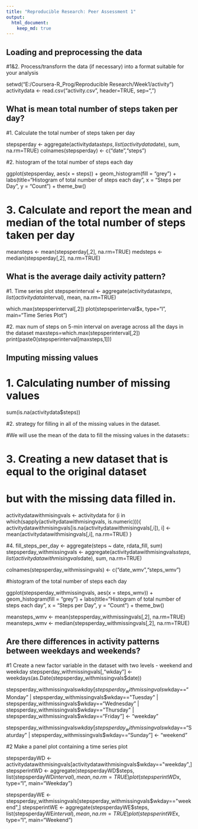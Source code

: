 ```yaml
---
title: "Reproducible Research: Peer Assessment 1"
output: 
  html_document:
    keep_md: true
---
```



## Loading and preprocessing the data

#1&2. Process/transform the data (if necessary) into a format suitable for your analysis

setwd("E:/Coursera-R_Prog/Reproducible Research/Week1/activity")
activitydata <- read.csv("activity.csv", header=TRUE, sep=",")


## What is mean total number of steps taken per day?

#1. Calculate the total number of steps taken per day

stepsperday <- aggregate(activitydata$steps, list(activitydata$date), sum, na.rm=TRUE)
colnames(stepsperday) <- c("date","steps")

#2. histogram of the total number of steps each day

ggplot(stepsperday, aes(x = steps)) + 
  geom_histogram(fill = "grey") + 
  labs(title="Histogram of total number of steps each day", 
       x = "Steps per Day", y = "Count") + theme_bw() 

# 3. Calculate and report the mean and median of the total number of steps taken per day

meansteps <- mean(stepsperday[,2], na.rm=TRUE)
medsteps <- median(stepsperday[,2], na.rm=TRUE)


## What is the average daily activity pattern?


#1. Time series plot
stepsperinterval <- aggregate(activitydata$steps, list(activitydata$interval), mean, na.rm=TRUE)

which.max(stepsperinterval[,2])
plot(stepsperinterval$x, type="l", main="Time Series Plot")

#2. max num of steps on 5-min interval on average across all the days in the dataset
maxsteps=which.max(stepsperinterval[,2])
print(paste0(stepsperinterval[maxsteps,1]))


## Imputing missing values


# 1. Calculating number of missing values 
sum(is.na(activitydata$steps))



#2. strategy for filling in all of the missing values in the dataset.

#We will use the mean of the data to fill the missing values in the datasets::
  

# 3. Creating a new dataset that is equal to the original dataset 
#    but with the missing data filled in.

  activitydatawithmisingvals <- activitydata
for (i in which(sapply(activitydatawithmisingvals, is.numeric))){
  activitydatawithmisingvals[is.na(activitydatawithmisingvals[,i]), i] <- mean(activitydatawithmisingvals[,i], na.rm=TRUE)
  }

  
#4.  fill_steps_per_day <- aggregate(steps ~ date, rdata_fill, sum)
  stepsperday_withmissingvals <- aggregate(activitydatawithmisingvals$steps, list(activitydatawithmisingvals$date), sum, na.rm=TRUE)

  colnames(stepsperday_withmissingvals) <- c("date_wmv","steps_wmv")
  
  #histogram of the total number of steps each day
  
  ggplot(stepsperday_withmissingvals, aes(x = steps_wmv)) + 
    geom_histogram(fill = "grey") + 
    labs(title="Histogram of total number of steps each day", 
         x = "Steps per Day", y = "Count") + theme_bw() 
  
  

  meansteps_wmv <- mean(stepsperday_withmissingvals[,2], na.rm=TRUE)
  meansteps_wmv <- median(stepsperday_withmissingvals[,2], na.rm=TRUE)



## Are there differences in activity patterns between weekdays and weekends?

  #1 Create a new factor variable in the dataset with two levels - weekend and weekday
  stepsperday_withmissingvals[,"wkday"] <- weekdays(as.Date(stepsperday_withmissingvals$date))
  
  stepsperday_withmissingvals$wkday[stepsperday_withmissingvals$wkday=="Monday" | stepsperday_withmissingvals$wkday=="Tuesday" | stepsperday_withmissingvals$wkday=="Wednesday" | stepsperday_withmissingvals$wkday=="Thursday" | stepsperday_withmissingvals$wkday=="Friday"] <- "weekday"
  
  stepsperday_withmissingvals$wkday[stepsperday_withmissingvals$wkday=="Saturday" | stepsperday_withmissingvals$wkday=="Sunday"] <- "weekend"
  
  
  #2 Make a panel plot containing a time series plot
  
  stepsperdayWD <- activitydatawithmisingvals[activitydatawithmisingvals$wkday=="weekday",]
  stepsperintWD <- aggregate(stepsperdayWD$steps, list(stepsperdayWD$interval), mean, na.rm=TRUE)
  plot(stepsperintWD$x, type="l", main="Weekday")
  
  stepsperdayWE <- stepsperday_withmissingvals[stepsperday_withmissingvals$wkday=="weekend",]
  stepsperintWE <- aggregate(stepsperdayWE$steps, list(stepsperdayWE$interval), mean, na.rm=TRUE)
  plot(stepsperintWE$x, type="l", main="Weekend")
  
  
